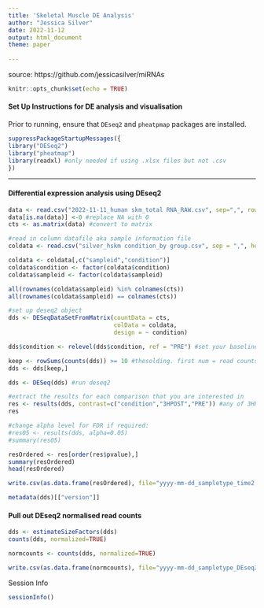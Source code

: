 ```yaml
---
title: 'Skeletal Muscle DE Analysis'
author: "Jessica Silver"
date: 2022-11-12
output: html_document
theme: paper
  
---
```


source: https://github.com/jessicasilver/miRNAs

```r
knitr::opts_chunk$set(echo = TRUE)
```

#### Set Up Instructions for DE analysis and visualisation 

Prior to running, ensure that `DEseq2` and `pheatpmap` packages are installed. 

```r
suppressPackageStartupMessages({
library("DESeq2")
library("pheatmap")
library(readxl) #only needed if using .xlsx files but not .csv
})

```

***

#### Differential expression analysis using DEseq2 

```r
data <- read.csv("2022-11-11_human skm_total RNA_RAW.csv", sep=",", row.names = 1) #alternatively, use raw rno-gastroc totalRNA seq file
data[is.na(data)] <-0 #replace NA with 0 
cts <- as.matrix(data) #convert to matrix

#read in column datafile aka sample information file
coldata <- read.csv("silver_hskm condition_by group.csv", sep = ",", header = TRUE) 

coldata <- coldata[,c("sampleid","condition")]
coldata$condition <- factor(coldata$condition)
coldata$sampleid <- factor(coldata$sampleid)

all(rownames(coldata$sampleid) %in% colnames(cts)) 
all(rownames(coldata$sampleid) == colnames(cts)) 

#set up deseq2 object
dds <- DESeqDataSetFromMatrix(countData = cts,
                              colData = coldata,
                              design = ~ condition)

dds$condition <- relevel(dds$condition, ref = "PRE") #set your baseline. For rno-gastroc, this will be `ref = "SEDENTARY"`

keep <- rowSums(counts(dds)) >= 10 #thesolding. first num = read counts, second num = x samples
dds <- dds[keep,]

dds <- DESeq(dds) #run deseq2

#extract the results for each comparison that you are interested in 
res <- results(dds, contrast=c("condition","3HPOST","PRE")) #any of 3HPOST, POST or PRE for hsa. For rno, only option will be `"TRAINED", "SEDENTARY"`
res

#change alpha level for FDR if required:
#res05 <- results(dds, alpha=0.05)
#summary(res05)

resOrdered <- res[order(res$pvalue),]
summary(resOrdered)
head(resOrdered)

write.csv(as.data.frame(resOrdered), file="yyyy-mm-dd_sampletype_time2,time1_notes.csv")

metadata(dds)[["version"]]

```

#### Pull out DEseq2 normalised read counts

```r
dds <- estimateSizeFactors(dds)
counts(dds, normalized=TRUE)

normcounts <- counts(dds, normalized=TRUE)

write.csv(as.data.frame(normcounts), file="yyyy-mm-dd_sampletype_DEseq2normcounts.csv")
```

Session Info
```r
sessionInfo()
```

